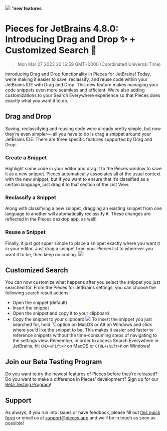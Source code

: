 ![](https://uploads-ssl.webflow.com/6143afec68f555387049efb3/63dbee1ae41050ad0fd195df_Group1021_23a24b8180f22a45e3e56c840b74feb0_2000.jpeg)
"**new features**
# Pieces for JetBrains 4.8.0: Introducing Drag and Drop ✨ + Customized Search 🔎
> Mon Mar 27 2023 20:16:59 GMT+0000 (Coordinated Universal Time)

Introducing Drag and Drop functionality in Pieces for JetBrains! Today, we’re making it easier to save, reclassify, and reuse code within your JetBrains IDE with Drag and Drop. This new feature makes managing your code snippets even more seamless and efficient. We’re also adding customizations to your Search Everywhere experience so that Pieces does exactly what you want it to do.

## Drag and Drop
Saving, reclassifying and reusing code were already pretty simple, but now they’re even simpler— all you have to do is drag a snippet around your JetBrains IDE. There are three specific features supported by Drag and Drop:

### Create a Snippet
Highlight some code in your editor and drag it to the Pieces window to save it as a new snippet. Pieces automatically associates all of the usual context with the new snippet, but if you want to ensure that it’s classified as a certain language, just drag it to that section of the List View.

### Reclassify a Snippet
Along with classifying a new snippet, dragging an existing snippet from one language to another will automatically reclassify it. These changes are reflected in the Pieces desktop app, as well!

### Reuse a Snippet
Finally, it just got super simple to place a snippet exactly where you want it in your editor. Just drag a snippet from your Pieces list to wherever you want it to be, then keep on coding.
![](https://uploads-ssl.webflow.com/6143afec68f555387049efb3/63e17ed29437d818eeef70b7_DRAG_AND_DROP_FAST_bcb4e7efb571b6f9f7462a6af8497bba.gif)

## Customized Search
You can now customize what happens after you select the snippet you just searched for. From the Pieces for JetBrains settings, you can choose the following search result actions:
- Open the snippet (default)
- Insert the snippet
- Open the snippet and copy it to your clipboard
- Copy the snippet to your clipboard
![](https://uploads-ssl.webflow.com/6143afec68f555387049efb3/6421f9b84acfe5851421f8f7_SEARCH_SETTINGS_INTELLIJ_7b630d69b345cbf985c5b8ea49d6dba9.gif)
To insert the snippet you just searched for, hold ⌥ option on MacOS or Alt on Windows and click where you’d like the snippet to be. This makes it easier and faster to reference snippets without the time-consuming steps of navigating to the settings view.
Remember, in order to access Search Everywhere in JetBrains, hit ```CMD+shift+P``` on MacOS or ```CTRL+shift+P``` on Windows!

## Join our Beta Testing Program
Do you want to try the newest features of Pieces before they’re released? Do you want to make a difference in Pieces’ development? Sign up for our <a href="https://getpieces.typeform.com/to/XGGlUqEI" target="_blank" rel="noopener noreferrer">Beta Testing Program</a>!

## Support
As always, if you run into issues or have feedback, please fill out <a href="https://getpieces.typeform.com/to/mCjBSIjF" target="_blank" rel="noopener noreferrer">this quick form</a> or email us at <a href="mailto:support@pieces.app" target="_blank" rel="noopener noreferrer">support@pieces.app</a> and we’ll be in touch as soon as possible!
